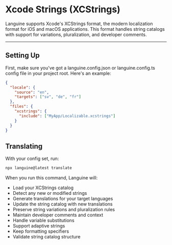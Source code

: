 # Xcode Strings (XCStrings)

Languine supports Xcode's XCStrings format, the modern localization format for iOS and macOS applications. This format handles string catalogs with support for variations, pluralization, and developer comments.

---

## Setting Up

First, make sure you've got a languine.config.json or languine.config.ts config file in your project root. Here's an example:

```json
{
  "locale": {
    "source": "en",
    "targets": ["sv", "de", "fr"]
  },
  "files": {
    "xcstrings": {
      "include": ["MyApp/Localizable.xcstrings"]
    }
  }
}
```

## Translating

With your config set, run:

```bash
npx languine@latest translate
```

When you run this command, Languine will:

- Load your XCStrings catalog
- Detect any new or modified strings
- Generate translations for your target languages
- Update the string catalog with new translations
- Preserve string variations and pluralization rules
- Maintain developer comments and context
- Handle variable substitutions
- Support adaptive strings
- Keep formatting specifiers
- Validate string catalog structure
